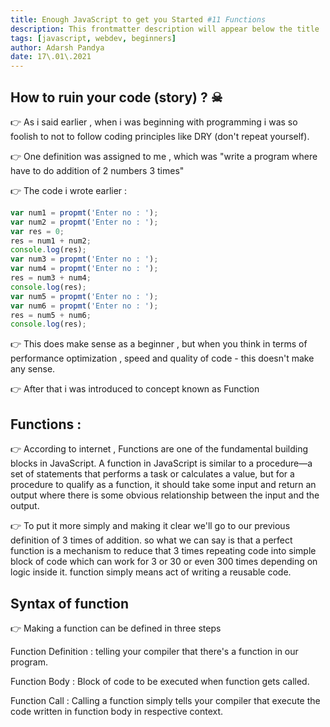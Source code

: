 ```yaml
---
title: Enough JavaScript to get you Started #11 Functions
description: This frontmatter description will appear below the title
tags: [javascript, webdev, beginners]
author: Adarsh Pandya
date: 17\.01\.2021
---
```


## How to ruin your code (story) ? ☠

👉 As i said earlier , when i was beginning with programming i was so foolish to not to follow coding principles like DRY (don't repeat yourself).

👉 One definition was assigned to me , which was "write a program where have to do addition of 2 numbers 3 times"

👉 The code i wrote earlier :

```javascript
var num1 = propmt('Enter no : ');
var num2 = propmt('Enter no : ');
var res = 0;
res = num1 + num2;
console.log(res);
var num3 = propmt('Enter no : ');
var num4 = propmt('Enter no : ');
res = num3 + num4;
console.log(res);
var num5 = propmt('Enter no : ');
var num6 = propmt('Enter no : ');
res = num5 + num6;
console.log(res);
```

👉 This does make sense as a beginner , but when you think in terms of performance optimization , speed and quality of code - this doesn't make any sense.

👉 After that i was introduced to concept known as Function

## Functions :

👉 According to internet , Functions are one of the fundamental building blocks in JavaScript. A function in JavaScript is similar to a procedure—a set of statements that performs a task or calculates a value, but for a procedure to qualify as a function, it should take some input and return an output where there is some obvious relationship between the input and the output.

👉 To put it more simply and making it clear we'll go to our previous definition of 3 times of addition. so what we can say is that a perfect function is a mechanism to reduce that 3 times repeating code into simple block of code which can work for 3 or 30 or even 300 times depending on logic inside it. function simply means act of writing a reusable code.

## Syntax of function

👉 Making a function can be defined in three steps

Function Definition : telling your compiler that there's a function in our program.

Function Body : Block of code to be executed when function gets called.

Function Call : Calling a function simply tells your compiler that execute the code written in function body in respective context.
